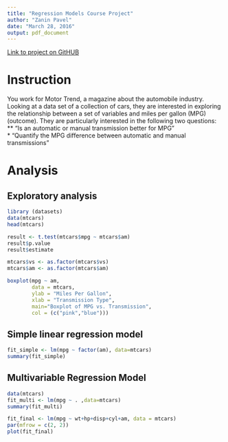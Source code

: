 ```yaml
---
title: "Regression Models Course Project"
author: "Zanin Pavel"
date: "March 28, 2016"
output: pdf_document
---
```

[Link to project on GitHUB](https://github.com/Filareth2015/Regression-Models-Course-Project)

# Instruction

You work for Motor Trend, a magazine about the automobile industry. Looking at a data set of a collection of cars, they are interested in exploring the relationship between a set of variables and miles per gallon (MPG) (outcome). They are particularly interested in the following two questions:      
** "Is an automatic or manual transmission better for MPG"     
* "Quantify the MPG difference between automatic and manual transmissions"     

# Analysis

## Exploratory analysis


```r
library (datasets)
data(mtcars)
head(mtcars)
```

```r
result <- t.test(mtcars$mpg ~ mtcars$am)
result$p.value
result$estimate
```  

```r
mtcars$vs <- as.factor(mtcars$vs)
mtcars$am <- as.factor(mtcars$am)

boxplot(mpg ~ am, 
        data = mtcars, 
        ylab = "Miles Per Gallon", 
        xlab = "Transmission Type",
        main="Boxplot of MPG vs. Transmission",
        col = (c("pink","blue")))
```


## Simple linear regression model

```r
fit_simple <- lm(mpg ~ factor(am), data=mtcars)
summary(fit_simple)
```  

## Multivariable Regression Model

```r
data(mtcars)
fit_multi <- lm(mpg ~ . ,data=mtcars)
summary(fit_multi)
```

```r
fit_final <- lm(mpg ~ wt+hp+disp+cyl+am, data = mtcars)
par(mfrow = c(2, 2))
plot(fit_final)
```

